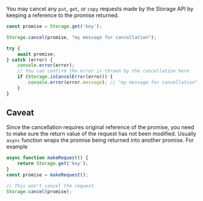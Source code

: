 You may cancel any `put`, `get`, or `copy` requests made by the Storage API by keeping a
reference to the promise returned.

```javascript
const promise = Storage.get('key');

Storage.cancel(promise, "my message for cancellation");

try {
	await promise;
} catch (error) {
	console.error(error);
	// You can confirm the error is thrown by the cancellation here
	if (Storage.isCancelError(error)) {
		console.error(error.message); // "my message for cancellation"
	}
}
```

## Caveat
Since the cancellation requires original reference of the promise, you need to
make sure the return value of the request has not been modified. Usually `async` function
wraps the promise being returned into another promise. For example
```javascript
async function makeRequest() {
	return Storage.get('key');
}
const promise = makeRequest();

// This won't cancel the request
Storage.cancel(promise);
```
